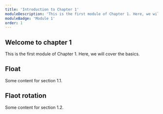```yaml
---
title: 'Introduction to Chapter 1'
moduleDescription: 'This is the first module of Chapter 1. Here, we will cover the basics.'
moduleBadge: 'Module 1'
order: 1
---
```


## Welcome to chapter 1

This is the first module of Chapter 1. Here, we will cover the basics.

## Float

Some content for section 1.1.

## Flaot rotation

Some content for section 1.2.
